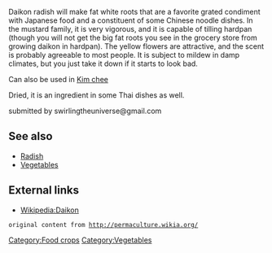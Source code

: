 Daikon radish will make fat white roots that are a favorite grated condiment with Japanese food and a constituent of some Chinese noodle dishes. In the mustard family, it is very vigorous, and it is capable of tilling hardpan (though you will not get the big fat roots you see in the grocery store from growing daikon in hardpan). The yellow flowers are attractive, and the scent is probably agreeable to most people. It is subject to mildew in damp climates, but you just take it down if it starts to look bad. 

Can also be used in [[Kim chee]]

Dried, it is an ingredient in some Thai dishes as well.

submitted by swirlingtheuniverse@gmail.com 

== See also ==
*[[Radish]]
*[[Vegetables]]

== External links ==
*[[Wikipedia:Daikon]]

 original content from http://permaculture.wikia.org/

[[Category:Food crops]]
[[Category:Vegetables]]